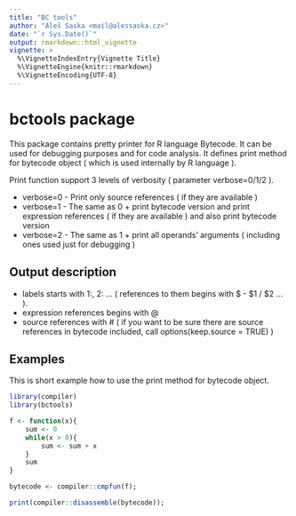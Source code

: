 ```yaml
---
title: "BC tools"
author: "Aleš Saska <mail@alessaska.cz>"
date: "`r Sys.Date()`"
output: rmarkdown::html_vignette
vignette: >
  %\VignetteIndexEntry{Vignette Title}
  %\VignetteEngine{knitr::rmarkdown}
  %\VignetteEncoding{UTF-8}
---
```


# bctools package

This package contains pretty printer for R language Bytecode. It can be used for debugging purposes and for code analysis. It defines print method for bytecode object ( which is used internally by R language ).

Print function support 3 levels of verbosity ( parameter verbose=0/1/2 ).

* verbose=0 - Print only source references ( if they are available )
* verbose=1 - The same as 0 + print bytecode version and print expression references ( if they are available ) and also print bytecode version
* verbose=2 - The same as 1 + print all operands' arguments ( including ones used just for debugging )

## Output description

* labels starts with 1:, 2: ... ( references to them begins with $ - $1 / $2 ... ).
* expression references begins with @
* source references with # ( if you want to be sure there are source references in bytecode included, call options(keep.source = TRUE) )

## Examples

This is short example how to use the print method for bytecode object.

```r

library(compiler)
library(bctools)

f <- function(x){
    sum <- 0
    while(x > 0){
        sum <- sum + x
    }
    sum
}

bytecode <- compiler::cmpfun(f);

print(compiler::disassemble(bytecode));


```
